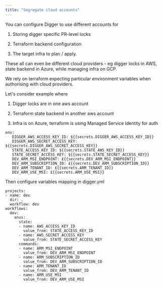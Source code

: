 ```yaml
---
title: "Segregate cloud accounts"
---
```


You can configure Digger to use different accounts for 

1. Storing digger specific PR-level locks

2. Terraform backend configuration

3. The target infra to plan / apply.

These all can even be different cloud providers - eg digger locks in AWS, state backend in Azure, while managing infra on GCP.

We rely on terraform expecting particular environment variables when authorising with cloud providers.

Let's consider example where

1. Digger locks are in one aws account

2. Terraform state backend in another aws account

3. Infra is on Azure, terraform is using Managed Service Identity for auth

```
env:
   DIGGER_AWS_ACCESS_KEY_ID: ${{secrets.DIGGER_AWS_ACCESS_KEY_ID}}
   DIGGER_AWS_SECRET_ACCESS_KEY: ${{secrets.DIGGER_AWS_SECRET_ACCESS_KEY}}
   STATE_ACCESS_KEY_ID: ${{secrets.STATE_AWS_KEY_ID}}
   STATE_SECRET_ACCESS_KEY: ${{secrets.STATE_SECRET_ACCESS_KEY}}
   DEV_ARM_MSI_ENDPOINT: £{{secrets.DEV_ARM_MSI_ENDPOINT}}
   DEV_ARM_SUBSCRIPTION_ID: £{{secrets.DEV_ARM_SUBSCRIPTION_ID}}
   DEV_ARM_TENANT_ID: £{{secrets.ARM_TENANT_ID}}
   DEV_ARM_USE_MSI: £{{secrets.ARM_USE_MSI}}
```

Then configure variables mapping in digger.yml

```
projects:
- name: dev
  dir: .
  workflow: dev
workflows:
  dev:
    envs:
      state:
      - name: AWS_ACCESS_KEY_ID
        value_from: STATE_ACCESS_KEY_ID
      - name: AWS_SECRET_ACCESS_KEY
        value_from: STATE_SECRET_ACCESS_KEY
      commands:
      - name: ARM_MSI_ENDPOINT
        value_from: DEV_ARM_MSI_ENDPOINT
      - name: ARM_SUBSCRIPTION_ID
        value_from: DEV_ARM_SUBSCRIPTION_ID
      - name: ARM_TENANT_ID
        value_from: DEV_ARM_TENANT_ID
      - name: ARM_USE_MSI
        value_from: DEV_ARM_USE_MSI
```